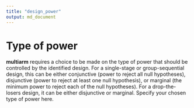 ```yaml
---
title: "design_power"
output: md_document
---
```


# Type of power

__multiarm__ requires a choice to be made on the type of power that should be controlled by the identified design.
For a single-stage or group-sequential design, this can be either conjunctive (power to reject all null hypotheses), disjunctive (power to reject at least one null hypothesis), or marginal (the minimum power to reject each of the null
hypotheses).
For a drop-the-losers design, it can be either disjunctive or marginal.
Specify your chosen type of power here.
